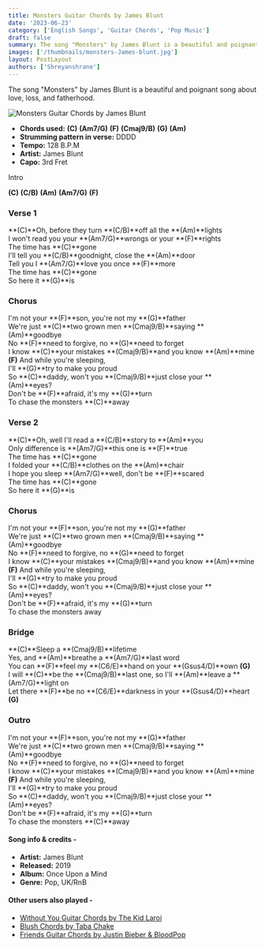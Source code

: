 ```yaml
---
title: Monsters Guitar Chords by James Blunt
date: '2023-06-23'
category: ['English Songs', 'Guitar Chords', 'Pop Music']
draft: false
summary: The song "Monsters" by James Blunt is a beautiful and poignant song about love, loss, and fatherhood
images: ['/thumbnails/monsters-James-blunt.jpg']
layout: PostLayout
authors: ['Shreyanshrane']
---
```


The song "Monsters" by James Blunt is a beautiful and poignant song about love, loss, and fatherhood.

![Monsters Guitar Chords by James Blunt](/thumbnails/monsters-James-blunt.jpg)

- **Chords used:** **(C)** **(Am7/G)** **(F)** **(Cmaj9/B)** **(G)** **(Am)**
- **Strumming pattern in verse:** DDDD
- **Tempo:** 128 B.P.M
- **Artist:** James Blunt
- **Capo:** 3rd Fret

Intro

**(C)** **(C/B)** **(Am)** **(Am7/G)** **(F)**

### Verse 1

**(C)**Oh, before they turn **(C/B)**off all the **(Am)**lights\
I won't read you your **(Am7/G)**wrongs or your **(F)**rights\
The time has **(C)**gone\
I'll tell you **(C/B)**goodnight, close the **(Am)**door\
Tell you I **(Am7/G)**love you once **(F)**more\
The time has **(C)**gone\
So here it **(G)**is

### Chorus

I'm not your **(F)**son, you're not my **(G)**father\
We're just **(C)**two grown men **(Cmaj9/B)**saying **(Am)**goodbye\
No **(F)**need to forgive, no **(G)**need to forget\
I know **(C)**your mistakes **(Cmaj9/B)**and you know **(Am)**mine\
**(F)** And while you're sleeping,\
I'll **(G)**try to make you proud\
So **(C)**daddy, won't you **(Cmaj9/B)**just close your **(Am)**eyes?\
Don't be **(F)**afraid, it's my **(G)**turn\
To chase the monsters **(C)**away

### Verse 2

**(C)**Oh, well I'll read a **(C/B)**story to **(Am)**you\
Only difference is **(Am7/G)**this one is **(F)**true\
The time has **(C)**gone\
I folded your **(C/B)**clothes on the **(Am)**chair\
I hope you sleep **(Am7/G)**well, don't be **(F)**scared\
The time has **(C)**gone\
So here it **(G)**is

### Chorus

I'm not your **(F)**son, you're not my **(G)**father\
We're just **(C)**two grown men **(Cmaj9/B)**saying **(Am)**goodbye\
No **(F)**need to forgive, no **(G)**need to forget\
I know **(C)**your mistakes **(Cmaj9/B)**and you know **(Am)**mine\
**(F)** And while you're sleeping,\
I'll **(G)**try to make you proud\
So **(C)**daddy, won't you **(Cmaj9/B)**just close your **(Am)**eyes?\
Don't be **(F)**afraid, it's my **(G)**turn\
To chase the monsters away

### Bridge

**(C)**Sleep a **(Cmaj9/B)**lifetime\
Yes, and **(Am)**breathe a **(Am7/G)**last word\
You can **(F)**feel my **(C6/E)**hand on your **(Gsus4/D)**own **(G)**\
I will **(C)**be the **(Cmaj9/B)**last one, so I'll **(Am)**leave a **(Am7/G)**light on\
Let there **(F)**be no **(C6/E)**darkness in your **(Gsus4/D)**heart **(G)**

### Outro

I'm not your **(F)**son, you're not my **(G)**father\
We're just **(C)**two grown men **(Cmaj9/B)**saying **(Am)**goodbye\
No **(F)**need to forgive, no **(G)**need to forget\
I know **(C)**your mistakes **(Cmaj9/B)**and you know **(Am)**mine\
**(F)** And while you're sleeping,\
I'll **(G)**try to make you proud\
So **(C)**daddy, won't you **(Cmaj9/B)**just close your **(Am)**eyes?\
Don't be **(F)**afraid, it's my **(G)**turn\
To chase the monsters **(C)**away

#### Song info & credits -

- **Artist:** James Blunt
- **Released:** 2019
- **Album:** Once Upon a Mind
- **Genre:** Pop, UK/RnB

#### Other users also played -

- [Without You Guitar Chords by The Kid Laroi](https://www.chordsco.com/chords/without-you-guitar-chords-by-the-kid-laroi)
- [Blush Chords by Taba Chake](https://www.chordsco.com/chords/blush-guitar-chords-by-taba-chake)
- [Friends Guitar Chords by Justin Bieber & BloodPop](https://www.chordsco.com/chords/friends-guitar-chords-by-justin-bieber-bloodpop)
